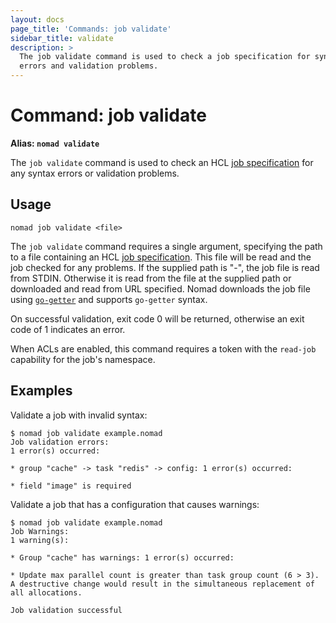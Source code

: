 ```yaml
---
layout: docs
page_title: 'Commands: job validate'
sidebar_title: validate
description: >
  The job validate command is used to check a job specification for syntax
  errors and validation problems.
---
```


# Command: job validate

**Alias: `nomad validate`**

The `job validate` command is used to check an HCL [job specification] for any
syntax errors or validation problems.

## Usage

```plaintext
nomad job validate <file>
```

The `job validate` command requires a single argument, specifying the path to a
file containing an HCL [job specification]. This file will be read and the job
checked for any problems. If the supplied path is "-", the job file is read from
STDIN. Otherwise it is read from the file at the supplied path or downloaded and
read from URL specified. Nomad downloads the job file using [`go-getter`] and
supports `go-getter` syntax.

On successful validation, exit code 0 will be returned, otherwise an exit code
of 1 indicates an error.

When ACLs are enabled, this command requires a token with the `read-job`
capability for the job's namespace.

## Examples

Validate a job with invalid syntax:

```shell-session
$ nomad job validate example.nomad
Job validation errors:
1 error(s) occurred:

* group "cache" -> task "redis" -> config: 1 error(s) occurred:

* field "image" is required
```

Validate a job that has a configuration that causes warnings:

```shell-session
$ nomad job validate example.nomad
Job Warnings:
1 warning(s):

* Group "cache" has warnings: 1 error(s) occurred:

* Update max parallel count is greater than task group count (6 > 3). A destructive change would result in the simultaneous replacement of all allocations.

Job validation successful
```

[`go-getter`]: https://github.com/hashicorp/go-getter
[job specification]: /docs/job-specification
